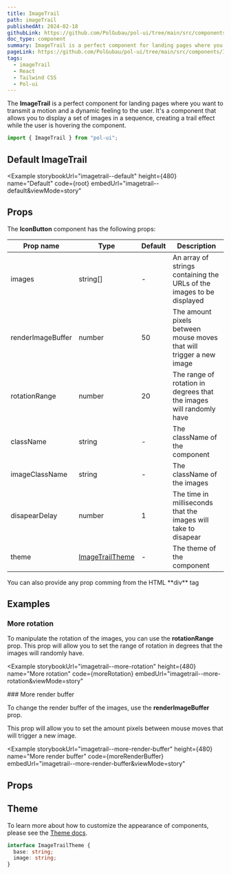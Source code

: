 ```yaml
---
title: ImageTrail
path: imageTrail
publishedAt: 2024-02-18
githubLink: https://github.com/PolGubau/pol-ui/tree/main/src/components/ImageTrail
doc_type: component
summary: ImageTrail is a perfect component for landing pages where you want to transmit a motion and a dynamic feeling to the user. It's a component that allows you to display a set of images in a sequence, creating a trail effect while the user is hovering the component.
pageLink: https://github.com/PolGubau/pol-ui/tree/main/src/components/ImageTrail
tags:
  - imageTrail
  - React
  - Tailwind CSS
  - Pol-ui
---
```





The **ImageTrail** is a perfect component for landing pages where you want to transmit a motion and a dynamic feeling to the user. It's a component that allows you to display a set of images in a sequence, creating a trail effect while the user is hovering the component.

```jsx
import { ImageTrail } from "pol-ui";
```

## Default ImageTrail

<Example
  storybookUrl="imagetrail--default"
  height={480}
  name="Default"
  code={root}
  embedUrl="imagetrail--default&viewMode=story"
>
  <RootCode />
</Example>

## Props

The **IconButton** component has the following props:

| Prop name         | Type                      | Default | Description                                                           |
| ----------------- | ------------------------- | ------- | --------------------------------------------------------------------- |
| images            | string[]                  | -       | An array of strings containing the URLs of the images to be displayed |
| renderImageBuffer | number                    | 50      | The amount pixels between mouse moves that will trigger a new image   |
| rotationRange     | number                    | 20      | The range of rotation in degrees that the images will randomly have   |
| className         | string                    | -       | The className of the component                                        |
| imageClassName    | string                    | -       | The className of the images                                           |
| disapearDelay     | number                    | 1       | The time in milliseconds that the images will take to disapear        |
| theme             | [ImageTrailTheme](#theme) | -       | The theme of the component                                            |

<Callout emoji="💡">
  You can also provide any prop comming from the HTML **div** tag
</Callout>

## Examples

### More rotation

To manipulate the rotation of the images, you can use the **rotationRange** prop. This prop will allow you to set the range of rotation in degrees that the images will randomly have.

<Example
  storybookUrl="imagetrail--more-rotation"
  height={480}
  name="More rotation"
  code={moreRotation}
  embedUrl="imagetrail--more-rotation&viewMode=story"
>
  <MoreRotationCode />
</Example>
### More render buffer

To change the render buffer of the images, use the **renderImageBuffer** prop.

This prop will allow you to set the amount pixels between mouse moves that will trigger a new image.

<Example
  storybookUrl="imagetrail--more-render-buffer"
  height={480}
  name="More render buffer"
  code={moreRenderBuffer}
  embedUrl="imagetrail--more-render-buffer&viewMode=story"
>
  <MoreRenderBufferCode />
</Example>

## Props

## Theme

To learn more about how to customize the appearance of components, please see the [Theme docs](/docs/theming).

```ts
interface ImageTrailTheme {
  base: string;
  image: string;
}
```
